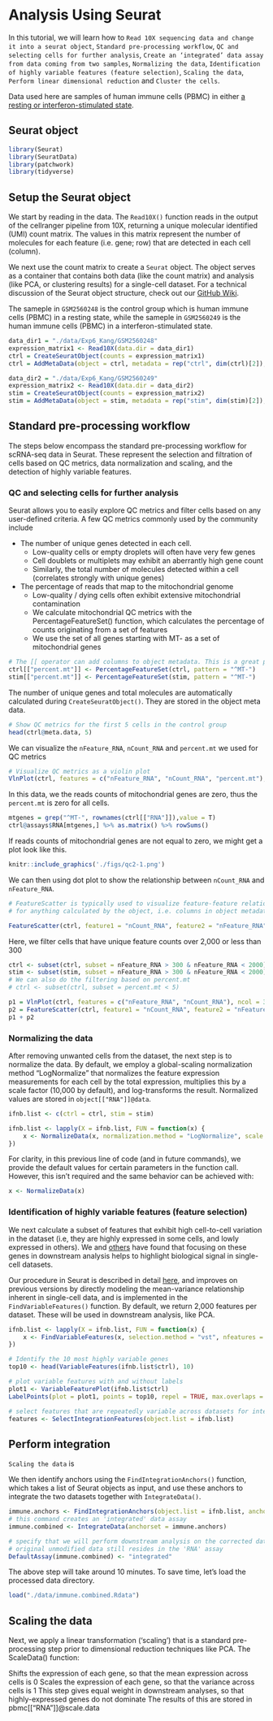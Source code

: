 # Analysis Using Seurat {#downstream}

In this tutorial, we will learn how to `Read 10X sequencing data and change it into a seurat object`, `Standard pre-processing workflow`, `QC and selecting cells for further analysis`, `Create an ‘integrated’ data assay from data coming from two samples`, `Normalizing the data`, `Identification of highly variable features (feature selection)`, `Scaling the data`, `Perform linear dimensional reduction` and `Cluster the cells`.

Data used here are samples of human immune cells (PBMC) in either [a resting or interferon-stimulated state](https://www.nature.com/articles/nbt.4042).

## Seurat object

```r
library(Seurat)
library(SeuratData)
library(patchwork)
library(tidyverse)
```

## Setup the Seurat object

We start by reading in the data. The `Read10X()` function reads in the output of the cellranger pipeline from 10X, returning a unique molecular identified (UMI) count matrix. The values in this matrix represent the number of molecules for each feature (i.e. gene; row) that are detected in each cell (column).

We next use the count matrix to create a `Seurat` object. The object serves as a container that contains both data (like the count matrix) and analysis (like PCA, or clustering results) for a single-cell dataset. For a technical discussion of the Seurat object structure, check out our [GitHub Wiki](https://github.com/satijalab/seurat/wiki).

The sameple in `GSM2560248` is the control group which is human immune cells (PBMC) in a resting state, while the sameple in `GSM2560249` is the human immune cells (PBMC) in a interferon-stimulated state.

```r
data_dir1 = "./data/Exp6_Kang/GSM2560248"
expression_matrix1 <- Read10X(data.dir = data_dir1)
ctrl = CreateSeuratObject(counts = expression_matrix1)
ctrl = AddMetaData(object = ctrl, metadata = rep("ctrl", dim(ctrl)[2]), col.name = 'sample')

data_dir2 = "./data/Exp6_Kang/GSM2560249"
expression_matrix2 <- Read10X(data.dir = data_dir2)
stim = CreateSeuratObject(counts = expression_matrix2)
stim = AddMetaData(object = stim, metadata = rep("stim", dim(stim)[2]), col.name = 'sample')
```

## Standard pre-processing workflow

The steps below encompass the standard pre-processing workflow for scRNA-seq data in Seurat. These represent the selection and filtration of cells based on QC metrics, data normalization and scaling, and the detection of highly variable features.

### QC and selecting cells for further analysis

Seurat allows you to easily explore QC metrics and filter cells based on any user-defined criteria. A few QC metrics commonly used by the community include

* The number of unique genes detected in each cell.
  + Low-quality cells or empty droplets will often have very few genes
  + Cell doublets or multiplets may exhibit an aberrantly high gene count
  + Similarly, the total number of molecules detected within a cell (correlates strongly with unique genes)
* The percentage of reads that map to the mitochondrial genome
  + Low-quality / dying cells often exhibit extensive mitochondrial contamination
  + We calculate mitochondrial QC metrics with the PercentageFeatureSet() function, which calculates the percentage of counts originating from a set of features
  + We use the set of all genes starting with MT- as a set of mitochondrial genes
  
```r
# The [[ operator can add columns to object metadata. This is a great place to stash QC stats
ctrl[["percent.mt"]] <- PercentageFeatureSet(ctrl, pattern = "^MT-")
stim[["percent.mt"]] <- PercentageFeatureSet(stim, pattern = "^MT-")
```

The number of unique genes and total molecules are automatically calculated during `CreateSeuratObject()`. They are stored in the object meta data.

```r
# Show QC metrics for the first 5 cells in the control group
head(ctrl@meta.data, 5)
```

We can visualize the `nFeature_RNA`, `nCount_RNA` and `percent.mt` we used for QC metrics

```r
# Visualize QC metrics as a violin plot
VlnPlot(ctrl, features = c("nFeature_RNA", "nCount_RNA", "percent.mt"), ncol = 3, pt.size = 0.00001)
```

In this data, we the reads counts of mitochondrial genes are zero, thus the `percent.mt` is zero for all cells.

```r
mtgenes = grep("^MT-", rownames(ctrl[["RNA"]]),value = T)
ctrl@assays$RNA[mtgenes,] %>% as.matrix() %>% rowSums()
```

If reads counts of mitochondrial genes are not equal to zero, we might get a plot look like this.

```r
knitr::include_graphics('./figs/qc2-1.png')
```

We can then using dot plot to show the relationship between `nCount_RNA` and `nFeature_RNA`.

```r
# FeatureScatter is typically used to visualize feature-feature relationships, but can be used
# for anything calculated by the object, i.e. columns in object metadata, PC scores etc.

FeatureScatter(ctrl, feature1 = "nCount_RNA", feature2 = "nFeature_RNA")
```

Here, we filter cells that have unique feature counts over 2,000 or less than 300

```r
ctrl <- subset(ctrl, subset = nFeature_RNA > 300 & nFeature_RNA < 2000)
stim <- subset(stim, subset = nFeature_RNA > 300 & nFeature_RNA < 2000)
# We can also do the filtering based on percent.mt
# ctrl <- subset(ctrl, subset = percent.mt < 5)
```

```r
p1 = VlnPlot(ctrl, features = c("nFeature_RNA", "nCount_RNA"), ncol = 3, pt.size = 0.00001)
p2 = FeatureScatter(ctrl, feature1 = "nCount_RNA", feature2 = "nFeature_RNA") + theme(axis.text.x = element_text(angle = 45, vjust = 0.5, hjust=1))
p1 + p2
```

### Normalizing the data

After removing unwanted cells from the dataset, the next step is to normalize the data. By default, we employ a global-scaling normalization method “LogNormalize” that normalizes the feature expression measurements for each cell by the total expression, multiplies this by a scale factor (10,000 by default), and log-transforms the result. Normalized values are stored in `object[["RNA"]]@data`.

```r
ifnb.list <- c(ctrl = ctrl, stim = stim)

ifnb.list <- lapply(X = ifnb.list, FUN = function(x) {
    x <- NormalizeData(x, normalization.method = "LogNormalize", scale.factor = 10000)
})
```

For clarity, in this previous line of code (and in future commands), we provide the default values for certain parameters in the function call. However, this isn’t required and the same behavior can be achieved with:

```r
x <- NormalizeData(x)
```

### Identification of highly variable features (feature selection)

We next calculate a subset of features that exhibit high cell-to-cell variation in the dataset (i.e, they are highly expressed in some cells, and lowly expressed in others). We and [others](https://www.nature.com/articles/nmeth.2645) have found that focusing on these genes in downstream analysis helps to highlight biological signal in single-cell datasets.

Our procedure in Seurat is described in detail [here](https://www.sciencedirect.com/science/article/pii/S0092867419305598?via%3Dihub), and improves on previous versions by directly modeling the mean-variance relationship inherent in single-cell data, and is implemented in the `FindVariableFeatures()` function. By default, we return 2,000 features per dataset. These will be used in downstream analysis, like PCA.

```r
ifnb.list <- lapply(X = ifnb.list, FUN = function(x) {
    x <- FindVariableFeatures(x, selection.method = "vst", nfeatures = 2000, verbose = FALSE)
})

# Identify the 10 most highly variable genes
top10 <- head(VariableFeatures(ifnb.list$ctrl), 10)

# plot variable features with and without labels
plot1 <- VariableFeaturePlot(ifnb.list$ctrl)
LabelPoints(plot = plot1, points = top10, repel = TRUE, max.overlaps = 30)
```

```r
# select features that are repeatedly variable across datasets for integration
features <- SelectIntegrationFeatures(object.list = ifnb.list)
```

## Perform integration

`Scaling the data` is 

We then identify anchors using the `FindIntegrationAnchors()` function, which takes a list of Seurat objects as input, and use these anchors to integrate the two datasets together with `IntegrateData()`.

```r
immune.anchors <- FindIntegrationAnchors(object.list = ifnb.list, anchor.features = features)
# this command creates an 'integrated' data assay
immune.combined <- IntegrateData(anchorset = immune.anchors)

# specify that we will perform downstream analysis on the corrected data note that the
# original unmodified data still resides in the 'RNA' assay
DefaultAssay(immune.combined) <- "integrated"
```

The above step will take around 10 minutes. To save time, let's load the processed data directory.

```r
load("./data/immune.combined.Rdata")
```

## Scaling the data

Next, we apply a linear transformation (‘scaling’) that is a standard pre-processing step prior to dimensional reduction techniques like PCA. The ScaleData() function:

Shifts the expression of each gene, so that the mean expression across cells is 0
Scales the expression of each gene, so that the variance across cells is 1
This step gives equal weight in downstream analyses, so that highly-expressed genes do not dominate
The results of this are stored in pbmc[["RNA"]]@scale.data

```r

```

